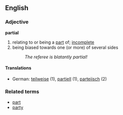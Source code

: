 ==English==
===Adjective===
'''partial'''
# relating to or being a [[part]] of; [[incomplete]]
# being biased towards one (or more) of several sides
#:''The referee is blatantly partial!''
====Translations====
*German: [[teilweise]] (1), [[partiell]] (1), [[parteiisch]] (2)
===Related terms===
*[[part]]
*[[party]]